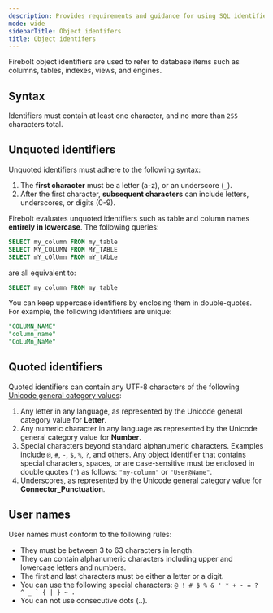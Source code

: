 ```yaml
---
description: Provides requirements and guidance for using SQL identifiers with Firebolt.
mode: wide
sidebarTitle: Object identifers
title: Object identifers
---
```



Firebolt object identifiers are used to refer to database items such as columns, tables, indexes, views, and engines.

## Syntax

Identifiers must contain at least one character, and no more than `255` characters total.

## Unquoted identifiers

Unquoted identifiers must adhere to the following syntax:

1. The **first character** must be a letter (a-z), or an underscore (`_`).
2. After the first character, **subsequent characters** can include letters, underscores, or digits (0-9).

Firebolt evaluates unquoted identifiers such as table and column names **entirely in lowercase**. The following queries:

```sql
SELECT my_column FROM my_table
SELECT MY_COLUMN FROM MY_TABLE
SELECT mY_cOlUmn FROM mY_tAbLe
```

are all equivalent to:

```sql
SELECT my_column FROM my_table
```

You can keep uppercase identifiers by enclosing them in double-quotes. For example, the following identifiers are unique:

```sql
"COLUMN_NAME"
"column_name"
"CoLuMn_NaMe"
```

## Quoted identifiers

Quoted identifiers can contain any UTF-8 characters of the following [Unicode general category values](https://www.unicode.org/reports/tr44/#General_Category_Values):

1. Any letter in any language, as represented by the Unicode general category value for **Letter**.
2. Any numeric character in any language as represented by the Unicode general category value for **Number**.
3. Special characters beyond standard alphanumeric characters. Examples include `@`, `#`, `-`, `$`, `%`, `?`, and others. Any object identifier that contains special characters, spaces, or are case-sensitive must be enclosed in double quotes (`"`) as follows: `"my-column"` or `"User@Name"`. 
4. Underscores, as represented by the Unicode general category value for **Connector_Punctuation**.

## User names

User names must conform to the following rules:

* They must be between 3 to 63 characters in length.
* They can contain alphanumeric characters including upper and lowercase letters and numbers. 
* The first and last characters must be either a letter or a digit.
* You can use the following special characters: ``@ ! # $ % & ' * + - = ? ^ _ ` { | } ~ .``
* You can not use consecutive dots (..).


